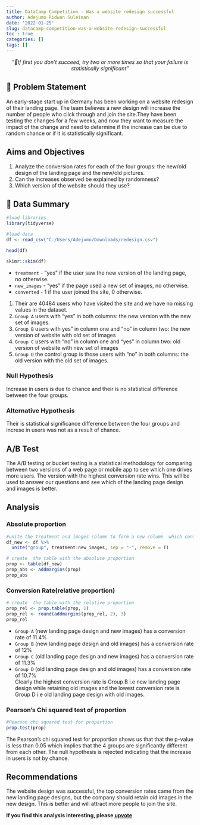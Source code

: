 ```yaml
---
title: DataCamp Competition - Was a website redesign successful
author: Adejumo Ridwan Suleiman
date: '2022-01-25'
slug: datacamp-competition-was-a-website-redesign-successful
toc : true
categories: []
tags: []
---
```


<center>
*“🧑If first you don't succeed, try two or more times so that your failure is statistically significant”*  
</center>

## 📖 Problem Statement
An early-stage start up in Germany has been working on a website redesign of their landing page. The team believes a new design will increase the number of people who click through and join the site.They have been testing the changes for a few weeks, and now they want to measure the impact of the change and need to determine if the increase can be due to random chance or if it is statistically significant.

## Aims and Objectives
1. Analyze the conversion rates for each of the four groups: the new/old design of the landing page and the new/old pictures.
2. Can the increases observed be explained by randomness?
3. Which version of the website should they use?

## 💾 Data Summary

```r
#load libraries
library(tidyverse)

#load data
df <- read_csv("C:/Users/Adejumo/Downloads/redesign.csv")

head(df)
```

```r
skimr::skim(df)
```
- `treatment` - "yes" if the user saw the new version of the landing page, no otherwise.
- `new_images` - "yes" if the page used a new set of images, no otherwise.
- `converted` - 1 if the user joined the site, 0 otherwise.
1. Their are 40484 users who have visited the site and we have no missing values in the dataset. 
2. `Group A` users with "yes" in both columns: the new version with the new set of images.
3. `Group B` users with yes" in column one and "no" in column two: the new version of website with old set of images
4. `Group C` users with "no" in column one and "yes" in column two: old version of website with new set of images
5. `Group D` the control group is those users with "no" in both columns: the old version with the old set of images.  

### Null Hypothesis
Increase in users is due to chance and their is no statistical difference between the four groups.

### Alternative Hypothesis
Their is statistical significance difference between the four groups and increse in users was not as a result of chance.

## A/B Test
The A/B testing or bucket testing is a statistical methodology for comparing between two versions of a web page or mobile app to see which one drives more users. The version with the highest conversion rate wins. This will be used to answer our questions and see which of the landing page design and images is better.

## Analysis

### Absolute proportion
```r
#unite the treatment and images column to form a new column  which contains our groups
df_new <- df %>% 
  unite("group", treatment:new_images, sep = "-", remove = T)

# create  the table with the absolute proportion
prop <- table(df_new)
prop_abs <- addmargins(prop)
prop_abs

```

### Conversion Rate(relative proportion)
```r
# create  the table with the relative proportion
prop_rel <- prop.table(prop, 1)
prop_rel <- round(addmargins(prop_rel, 2), 3)
prop_rel

```
- `Group A` (new landing page design and new images) has a conversion rate of 11.4%
- `Group B` (new landing page design and old images) has a conversion rate of 12%
- `Group C` (old landing page design and new images) has a conversion rate of 11.3%
- `Group D` (old landing page design and old images) has a conversion rate of 10.7%  
Clearly the highest conversion rate is Group B i.e new landing page design while retaining old images and the lowest conversion rate is Group D i.e old landing page design with old images.

### Pearson's Chi squared test of proportion
```r
#Pearson chi squared test for proportion
prop.test(prop)

```
The Pearson's chi squared test for proportion shows us that that the p-value is less than 0.05 which implies that  the 4 groups are significantly different from each other. The null hypothesis is rejected indicating that the increase in users is not by chance.

## Recommendations
The website design was successful, the top conversion rates came from the new landing page designs, but the company should retain old images in the new design. This is better and will attract more people to join the site.

**If you find this analysis interesting, please [upvote](https://app.datacamp.com/workspace/w/631f6d8e-f42f-40e6-9869-33132dbc67dd)**

